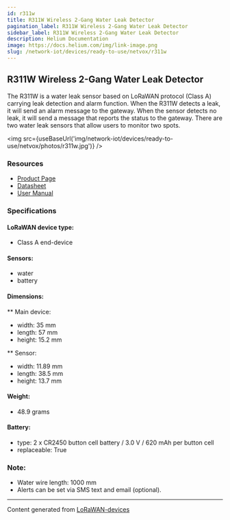 ```yaml
---
id: r311w
title: R311W Wireless 2-Gang Water Leak Detector
pagination_label: R311W Wireless 2-Gang Water Leak Detector
sidebar_label: R311W Wireless 2-Gang Water Leak Detector
description: Helium Documentation
image: https://docs.helium.com/img/link-image.png
slug: /network-iot/devices/ready-to-use/netvox/r311w
---
```



<LegacyContentBanner />

## R311W Wireless 2-Gang Water Leak Detector

The R311W is a water leak sensor based on LoRaWAN protocol (Class A) carrying leak detection and
alarm function. When the R311W detects a leak, it will send an alarm message to the gateway. When the
sensor detects no leak, it will send a message that reports the status to the gateway. There are two
water leak sensors that allow users to monitor two spots.

<img src={useBaseUrl('img/network-iot/devices/ready-to-use/netvox/photos/r311w.jpg')} />

### Resources

- [Product Page](http://www.netvox.com.tw/product.asp?pro=R311W)
- [Datasheet](http://www.netvox.com.tw/um/R311W/R311Wdatasheet.pdf)
- [User Manual](http://www.netvox.com.tw/um/R311W/R311WUsermanual.pdf)

### Specifications

#### LoRaWAN device type:

- Class A end-device

#### Sensors:

- water
- battery

#### Dimensions:

** Main device:
- width: 35 mm
- length: 57 mm
- height: 15.2 mm

** Sensor:
- width: 11.89 mm
- length: 38.5 mm
- height: 13.7 mm

#### Weight:

- 48.9 grams

#### Battery:

- type: 2 x CR2450 button cell battery / 3.0 V / 620 mAh per button cell
- replaceable: True

### Note:

- Water wire length: 1000 mm
- Alerts can be set via SMS text and email (optional).

---

Content generated from [LoRaWAN-devices](https://github.com/TheThingsNetwork/lorawan-devices)
